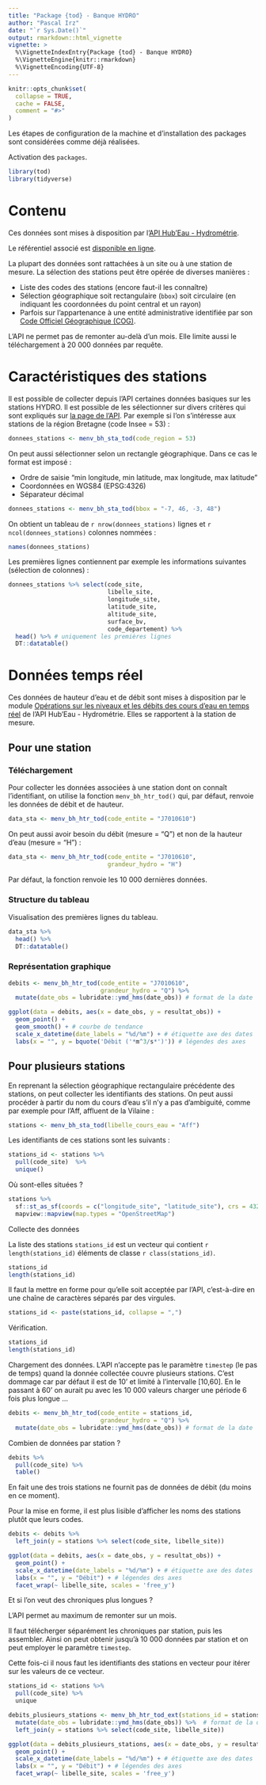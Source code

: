 ```yaml
---
title: "Package {tod} - Banque HYDRO"
author: "Pascal Irz"
date: "`r Sys.Date()`"
output: rmarkdown::html_vignette
vignette: >
  %\VignetteIndexEntry{Package {tod} - Banque HYDRO}
  %\VignetteEngine{knitr::rmarkdown}
  %\VignetteEncoding{UTF-8}
---
```


```r
knitr::opts_chunk$set(
  collapse = TRUE,
  cache = FALSE,
  comment = "#>"
)
```

Les étapes de configuration de la machine et d'installation des packages sont considérées comme déjà réalisées.

Activation des `packages`.

```r
library(tod)
library(tidyverse)
```

# Contenu


Ces données sont mises à disposition par l'[API Hub'Eau - Hydrométrie](https://hubeau.eaufrance.fr/page/api-hydrometrie).

Le référentiel associé est [disponible en ligne](https://www.sandre.eaufrance.fr/notice-doc/r%C3%A9f%C3%A9rentiel-hydrom%C3%A9trique-3).

La plupart des données sont rattachées à un site ou à une station de mesure. La sélection des stations peut être opérée de diverses manières :

- Liste des codes des stations (encore faut-il les connaître)
- Sélection géographique soit rectangulaire (`bbox`) soit circulaire (en indiquant les coordonnées du point central et un rayon)
- Parfois sur l'appartenance à une entité administrative identifiée par son [Code Officiel Géographique (COG)](https://www.data.gouv.fr/fr/datasets/code-officiel-geographique-cog/).

L'API ne permet pas de remonter au-delà d'un mois. Elle limite aussi le téléchargement à 20 000 données par requête.

# Caractéristiques des stations

Il est possible de collecter depuis l'API certaines données basiques sur les stations HYDRO. Il est possible de les sélectionner sur divers critères qui sont expliqués sur [la page de l'API](https://hubeau.eaufrance.fr/page/api-hydrometrie#/hydrometrie/sites). Par exemple si l'on s'intéresse aux stations de la région Bretagne (code Insee = 53) :

```r
donnees_stations <- menv_bh_sta_tod(code_region = 53)
```

On peut aussi sélectionner selon un rectangle géographique. Dans ce cas le format est imposé :

- Ordre de saisie "min longitude, min latitude, max longitude, max latitude"
- Coordonnées en WGS84 (EPSG:4326)
- Séparateur décimal

```r
donnees_stations <- menv_bh_sta_tod(bbox = "-7, 46, -3, 48")
```

On obtient un tableau de `r nrow(donnees_stations)` lignes et `r ncol(donnees_stations)` colonnes nommées :

```r
names(donnees_stations)
```

Les premières lignes contiennent par exemple les informations suivantes (sélection de colonnes) :

```r
donnees_stations %>% select(code_site,
                            libelle_site,
                            longitude_site,
                            latitude_site,
                            altitude_site,
                            surface_bv,
                            code_departement) %>%
  head() %>% # uniquement les premières lignes
  DT::datatable()
```

# Données temps réel

Ces données de hauteur d'eau et de débit sont mises à disposition par le module [Opérations sur les niveaux et les débits des cours d'eau en temps réel](https://hubeau.eaufrance.fr/page/api-hydrometrie#/hydrometrie/observations) de l'API Hub'Eau - Hydrométrie. Elles se rapportent à la station de mesure.

## Pour une station

### Téléchargement

Pour collecter les données associées à une station dont on connaît l'identifiant, on utilise la fonction `menv_bh_htr_tod()` qui, par défaut, renvoie les données de débit et de hauteur.

```r
data_sta <- menv_bh_htr_tod(code_entite = "J7010610")
```

On peut aussi avoir besoin du débit (mesure = "Q") et non de la hauteur d'eau (mesure = "H") :

```r
data_sta <- menv_bh_htr_tod(code_entite = "J7010610",
                            grandeur_hydro = "H")
```

Par défaut, la fonction renvoie les 10 000 dernières données.

### Structure du tableau

Visualisation des premières lignes du tableau.

```r
data_sta %>% 
  head() %>% 
  DT::datatable()
```

### Représentation graphique

```r
debits <- menv_bh_htr_tod(code_entite = "J7010610",
                          grandeur_hydro = "Q") %>%
  mutate(date_obs = lubridate::ymd_hms(date_obs)) # format de la date

ggplot(data = debits, aes(x = date_obs, y = resultat_obs)) +
  geom_point() +
  geom_smooth() + # courbe de tendance
  scale_x_datetime(date_labels = "%d/%m") + # étiquette axe des dates
  labs(x = "", y = bquote('Débit ('*m^3/s*')')) # légendes des axes
```

## Pour plusieurs stations

En reprenant la sélection géographique rectangulaire précédente des stations, on peut collecter les identifiants des stations. On peut aussi procéder à partir du nom du cours d'eau s'il n'y a pas d'ambiguité, comme par exemple pour l'Aff, affluent de la Vilaine :


```r
stations <- menv_bh_sta_tod(libelle_cours_eau = "Aff")
```

Les identifiants de ces stations sont les suivants :

```r
stations_id <- stations %>% 
  pull(code_site)  %>% 
  unique()
```

Où sont-elles situées ?

```r
stations %>% 
  sf::st_as_sf(coords = c("longitude_site", "latitude_site"), crs = 4326) %>% 
  mapview::mapview(map.types = "OpenStreetMap")

```

Collecte des données

La liste des stations `stations_id` est un vecteur qui contient `r length(stations_id)` éléments de classe `r class(stations_id)`.

```r
stations_id
length(stations_id)
```

Il faut la mettre en forme pour qu'elle soit acceptée par l'API, c'est-à-dire en une chaîne de caractères séparés par des virgules.

```r
stations_id <- paste(stations_id, collapse = ",")
```

Vérification.

```r
stations_id
length(stations_id)
```

Chargement des données.
L'API n'accepte pas le paramètre `timestep` (le pas de temps) quand la donnée collectée couvre plusieurs stations. C'est dommage car par défaut il est de 10' et limité à l'intervalle [10,60]. En le passant à 60' on aurait pu avec les 10 000 valeurs charger une période 6 fois plus longue ...

```r
debits <- menv_bh_htr_tod(code_entite = stations_id,
                          grandeur_hydro = "Q") %>%
  mutate(date_obs = lubridate::ymd_hms(date_obs)) # format de la date
```

Combien de données par station ?

```r
debits %>% 
  pull(code_site) %>% 
  table()
```

En fait une des trois stations ne fournit pas de données de débit (du moins en ce moment).

Pour la mise en forme, il est plus lisible d'afficher les noms des stations plutôt que leurs codes.

```r
debits <- debits %>% 
  left_join(y = stations %>% select(code_site, libelle_site))
```


```r
ggplot(data = debits, aes(x = date_obs, y = resultat_obs)) +
  geom_point() +
  scale_x_datetime(date_labels = "%d/%m") + # étiquette axe des dates
  labs(x = "", y = "Débit") + # légendes des axes
  facet_wrap(~ libelle_site, scales = 'free_y')
```

Et si l'on veut des chroniques plus longues ?

L'API permet au maximum de remonter sur un mois. 

Il faut télécherger séparément les chroniques par station, puis les assembler. Ainsi on peut obtenir jusqu'à 10 000 données par station et on peut employer le paramètre `timestep`. 

Cette fois-ci il nous faut les identifiants des stations en vecteur pour itérer sur les valeurs de ce vecteur.

```r
stations_id <- stations %>%
  pull(code_site) %>%
  unique
```


```r
debits_plusieurs_stations <- menv_bh_htr_tod_ext(stations_id = stations_id) %>% 
  mutate(date_obs = lubridate::ymd_hms(date_obs)) %>%  # format de la date
  left_join(y = stations %>% select(code_site, libelle_site))
```

```r
ggplot(data = debits_plusieurs_stations, aes(x = date_obs, y = resultat_obs)) +
  geom_point() +
  scale_x_datetime(date_labels = "%d/%m") + # étiquette axe des dates
  labs(x = "", y = "Débit") + # légendes des axes
  facet_wrap(~ libelle_site, scales = 'free_y')
```


